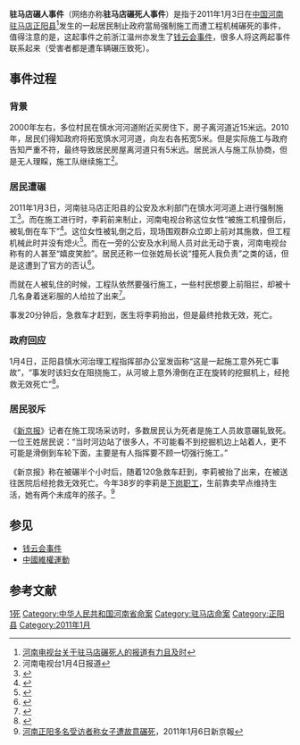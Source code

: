 {{Infobox civilian attack
| title      = 驻马店碾人事件
| location   = [[中华人民共和国|中国]][[河南省|河南省]][[驻马店|驻马店]][[正阳县|正阳县]]
| date       = 2011年1月3日
| time       = 
| timezone   = [[UTC+8|UTC+8]]
| type       = 车辆碾人
| fatalities = 1人死亡
| injuries   = 
| perps      = 
| weapons    = 
}}

'''驻马店碾人事件'''（网络亦称'''驻马店碾死人事件'''）是指于2011年1月3日在[[中华人民共和国|中国]][[河南省|河南]][[驻马店|驻马店]][[正阳县|正阳县]]<ref>[http://roll.sohu.com/20110105/n301789466.shtml 河南电视台关于驻马店碾死人的报道有力且及时]</ref>发生的一起居民制止政府當局强制施工而遭工程机械碾死的事件，值得注意的是，这起事件之前浙江温州亦发生了[[钱云会事件|钱云会事件]]，很多人将这两起事件联系起来（受害者都是遭车辆碾压致死）。

==事件过程==
===背景===
2000年左右，多位村民在慎水河河道附近买房住下，房子离河道近15米远。2010年，居民们得知政府将拓宽慎水河河道，向左右各拓宽5米。但是实际施工与政府告知严重不符，最终导致居民房屋离河道只有5米远。居民派人与施工队协商，但是无人理睬，施工队继续施工<ref>河南电视台1月4日报道</ref>。

===居民遭碾===
2011年1月3日，河南驻马店正阳县的公安及水利部门在慎水河河道上进行强制施工<ref>{{Cite web
 |url         = http://v.ku6.com/show/Sqak81PbocjEVBKG.html
 |title       = 居民阻止强制施工被碾死 执法者围观嬉笑
 |work        = 酷6视频
 |accessdate  = 5 January 2011
 |deadurl     = yes
 |archiveurl  = https://web.archive.org/web/20110108030802/http://v.ku6.com/show/Sqak81PbocjEVBKG.html
 |archivedate = 2011年1月8日
}}</ref>。而在施工进行时，李莉前来制止，河南电视台称这位女性“被施工机撞倒后，被轧倒在车下”<ref>{{Cite web
 |url         = http://v.ku6.com/show/Sqak81PbocjEVBKG.html
 |title       = 居民阻止强制施工被碾死 执法者视而不见
 |work        = 酷6视频
 |accessdate  = 5 January 2011
 |deadurl     = yes
 |archiveurl  = https://web.archive.org/web/20110108030802/http://v.ku6.com/show/Sqak81PbocjEVBKG.html
 |archivedate = 2011年1月8日
}}</ref>。这位女性被轧倒之后，现场围观群众立即上前对其施救，但工程机械此时并没有熄火<ref>{{Cite web
 |url= http://www.56.com/u16/v_NTc2MTc5MTc.html
 |title=河南居民阻强制施工被碾死 执法者围观
 |work=56网视频
 |accessdate=January 5, 2011
}}</ref>。而在一旁的公安及水利局人员对此无动于衷，河南电视台称有的人甚至“嬉皮笑脸”。居民还称一位张姓局长说“撞死人我负责”之类的话，但是这遭到了官方的否认<ref>{{Cite web|url=http://www.ynxxb.com/content/2011-1/5/N93863388694.aspx|title=阻施工惨死 公安人员仅旁观|work=雲南信息報|accessdate=5 January 2011}}{{dead link|date=2018年5月 |bot=InternetArchiveBot |fix-attempted=yes }}</ref>。

{{cquote|轧住了，公安局连动都不动的，站那跟看风景样了。|一名在场村民}}

而就在人被轧住的时候，工程队依然要强行施工，一些村民想要上前阻拦，却被十几名身着迷彩服的人给拉了出来<ref>{{Cite web
 |url= http://www.youtube.com/watch?v=jTzd1CFnxcc
 |title=居民阻止强制施工被碾死 执法者视而不见
 |work=youtube.com
 |accessdate=5 January 2011
}}</ref>。

事发20分钟后，急救车才赶到，医生将李莉抬出，但是最终抢救无效，死亡。

===政府回应===
1月4日，正阳县慎水河治理工程指挥部办公室发函称“这是一起施工意外死亡事故”，“事发时该妇女在阻挠施工，从河坡上意外滑倒在正在旋转的挖掘机上，经抢救无效死亡”<ref>{{Cite web|url=http://news.dahe.cn/2011/01-04/100574912.html|title=正阳妇女阻止施工被碾死 工程指挥部称其滑倒车下|work=大河網|accessdate=5 January 2011|deadurl=yes|archiveurl=https://web.archive.org/web/20110107010024/http://news.dahe.cn/2011/01-04/100574912.html|archivedate=2011年1月7日}}</ref>。

===居民驳斥===
《[[新京报|新京报]]》记者在施工现场采访时，多数居民认为死者是施工人员故意碾轧致死。一位王姓居民说：“当时河边站了很多人，不可能看不到挖掘机边上站着人，更不可能是滑倒到车轮下面，主要是有人指挥要不顾一切强行施工。”

《新京报》称在被碾半个小时后，随着120急救车赶到，李莉被抬了出来，在被送往医院后经抢救无效死亡。今年38岁的李莉是[[下岗职工|下岗职工]]，生前靠卖早点维持生活，她有两个未成年的孩子。<ref>[http://epaper.bjnews.com.cn/html/2011-01/06/content_188994.htm 河南正阳多名受访者称女子遭故意碾死]{{dead link|date=2018年5月 |bot=InternetArchiveBot |fix-attempted=yes }}，2011年1月6日新京報</ref>
==参见==
* [[钱云会事件|钱云会事件]]
*[[中國維權運動|中國維權運動]]
==参考文献==
{{Reflist|2}}


[[Category:2011年中国命案|1死]]
[[Category:中华人民共和国河南省命案|Category:中华人民共和国河南省命案]]
[[Category:驻马店命案|Category:驻马店命案]]
[[Category:正阳县|Category:正阳县]]
[[Category:2011年1月|Category:2011年1月]]
